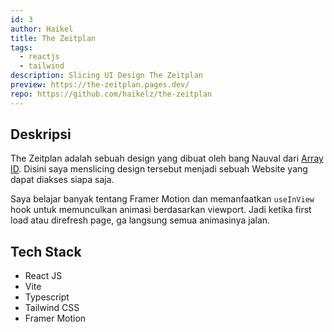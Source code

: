 ```yaml
---
id: 3
author: Haikel
title: The Zeitplan
tags:
  - reactjs
  - tailwind
description: Slicing UI Design The Zeitplan
preview: https://the-zeitplan.pages.dev/
repo: https://github.com/haikelz/the-zeitplan
---
```


<LazyLoadImage
  src="works/the-zeitplan.png?ik-sdk-version=javascript-1.4.3&updatedAt=1673863931490"
  alt="The Zeitplan"
/>

## Deskripsi

The Zeitplan adalah sebuah design yang dibuat oleh bang Nauval dari [Array ID](https://www.youtube.com/@arrayid). Disini saya menslicing design tersebut menjadi sebuah Website yang dapat diakses siapa saja.

Saya belajar banyak tentang Framer Motion dan memanfaatkan `useInView` hook untuk memunculkan animasi berdasarkan viewport. Jadi ketika first load atau direfresh page, ga langsung semua animasinya jalan.

## Tech Stack

- React JS
- Vite
- Typescript
- Tailwind CSS
- Framer Motion
